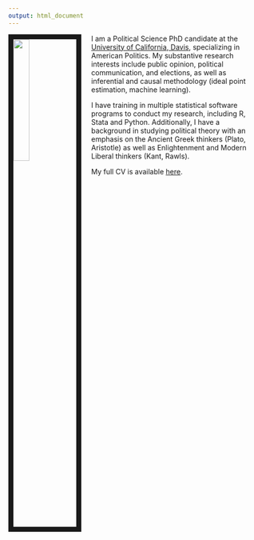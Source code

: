 ```yaml
---
output: html_document
---
```


<head>
  <title>HTML Reference</title>
</head>

<link rel="stylesheet" href="style.css" type="text/css">

<img src="images/bear.jpg" style="width:25%; border:10px solid; margin-right: 20px" align="left">

I am a Political Science PhD candidate at the [University of California, Davis](https://ps.ucdavis.edu/), specializing in American Politics. My substantive research interests include public opinion, political communication, and elections, as well as inferential and causal methodology (ideal point estimation, machine learning). 

I have training in multiple statistical software programs to conduct my research, including R, Stata and Python. Additionally, I have a background in studying political theory with an emphasis on the Ancient Greek thinkers (Plato, Aristotle) as well as Enlightenment and Modern Liberal thinkers (Kant, Rawls).

My full CV is available [here](files/jbroadcv0419).